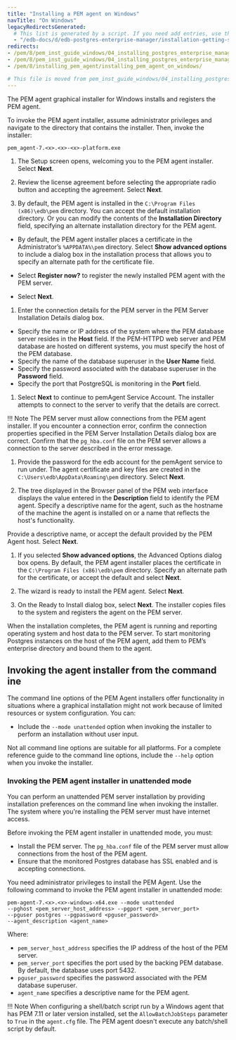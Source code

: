 ```yaml
---
title: "Installing a PEM agent on Windows"
navTitle: "On Windows"
legacyRedirectsGenerated:
  # This list is generated by a script. If you need add entries, use the `legacyRedirects` key.
  - "/edb-docs/d/edb-postgres-enterprise-manager/installation-getting-started/windows-installation-guide/8.0/installing_pem_agent_on_windows.html"
redirects:
- /pem/8/pem_inst_guide_windows/04_installing_postgres_enterprise_manager/02_installing_pem_agent_on_windows/
- /pem/8/pem_inst_guide_windows/04_installing_postgres_enterprise_manager/ 
- /pem/8/installing_pem_agent/installing_pem_agent_on_windows/

# This file is moved from pem_inst_guide_windows/04_installing_postgres_enterprise_manager
---
```


The PEM agent graphical installer for Windows installs and registers the PEM agent. 

To invoke the PEM agent installer, assume administrator privileges and navigate to the directory that contains the installer. Then, invoke the installer:

```shell
pem_agent-7.<x>.<x>-<x>-platform.exe
```

1.  The Setup screen opens, welcoming you to the PEM agent installer. Select **Next**.

1.  Review the license agreement before selecting the appropriate radio button and accepting the agreement. Select **Next**.

1.  By default, the PEM agent is installed in the `C:\Program Files (x86)\edb\pem` directory. You can accept the default installation directory. Or you can modify the contents of the **Installation Directory** field, specifying an alternate installation directory for the PEM agent.

  - By default, the PEM agent installer places a certificate in the Administrator’s `%APPDATA%\pem` directory. Select **Show advanced options** to include a dialog box in the installation process that allows you to specify an alternate path for the certificate file.

  - Select **Register now?** to register the newly installed PEM agent with the PEM server.

  - Select **Next**.

1.  Enter the connection details for the PEM server in the PEM Server Installation Details dialog box.

  -   Specify the name or IP address of the system where the PEM database server resides in the **Host** field. If the PEM-HTTPD web server and PEM database are hosted on different systems, you must specify the host of the PEM database.
  -   Specify the name of the database superuser in the **User Name** field.
  -   Specify the password associated with the database superuser in the **Password** field.
  -   Specify the port that PostgreSQL is monitoring in the **Port** field.

1.  Select **Next** to continue to pemAgent Service Account. The installer attempts to connect to the server to verify that the details are correct.

  !!! Note
      The PEM server must allow connections from the PEM agent installer. If you encounter a connection error, confirm the connection properties specified in the PEM Server Installation Details dialog box are correct. Confirm that the `pg_hba.conf` file on the PEM server allows a connection to the server described in the error message.

1.  Provide the password for the edb account for the pemAgent service to run under. The agent certificate and key files are created in the `C:\Users\edb\AppData\Roaming\pem` directory. Select **Next**.

1.  The tree displayed in the Browser panel of the PEM web interface displays the value entered in the **Description** field to identify the PEM agent. Specify a descriptive name for the agent, such as the hostname of the machine the agent is installed on or a name that reflects the host's functionality.

  Provide a descriptive name, or accept the default provided by the PEM Agent host. Select **Next**.

1.  If you selected **Show advanced options**, the Advanced Options dialog box opens. By default, the PEM agent installer places the certificate in the `C:\Program Files (x86)\edb\pem` directory. Specify an alternate path for the certificate, or accept the default and select **Next**.

1.  The wizard is ready to install the PEM agent. Select **Next**. 

1.  On the Ready to Install dialog box, select **Next**. The installer copies files to the system and registers the agent on the PEM server.

  When the installation completes, the PEM agent is running and reporting operating system and host data to the PEM server. To start monitoring Postgres instances on the host of the PEM agent, add them to PEM’s enterprise directory and bound them to the agent.

## Invoking the agent installer from the command ine

The command line options of the PEM Agent installers offer functionality in situations where a graphical installation might not work because of limited resources or system configuration. You can:

-   Include the `--mode unattended` option when invoking the installer to perform an installation without user input.

Not all command line options are suitable for all platforms. For a complete reference guide to the command line options, include the `--help` option when you invoke the installer.

### Invoking the PEM agent installer in unattended mode

You can perform an unattended PEM server installation by providing installation preferences on the command line when invoking the installer. The system where you're installing the PEM server must have internet access.

Before invoking the PEM agent installer in unattended mode, you must:

-   Install the PEM server. The `pg_hba.conf` file of the PEM server must allow connections from the host of the PEM agent.
-   Ensure that the monitored Postgres database has SSL enabled and is accepting connections.

You need administrator privileges to install the PEM Agent. Use the following command to invoke the PEM agent installer in unattended mode:

```shell
pem-agent-7.<x>.<x>-windows-x64.exe --mode unattended
--pghost <pem_server_host_address> --pgport <pem_server_port>
--pguser postgres --pgpassword <pguser_password>
--agent_description <agent_name>
```

Where:

-   `pem_server_host_address` specifies the IP address of the host of the PEM server.
-   `pem_server_port` specifies the port used by the backing PEM database. By default, the database uses port 5432.
-   `pguser_password` specifies the password associated with the PEM database superuser.
-   `agent_name` specifies a descriptive name for the PEM agent.

!!! Note
    When configuring a shell/batch script run by a Windows agent that has PEM 7.11 or later version installed, set the `AllowBatchJobSteps` parameter to `True` in the `agent.cfg` file. The PEM agent doesn't execute any batch/shell script by default.
